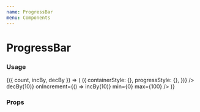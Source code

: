 ```yaml
---
name: ProgressBar
menu: Components
---
```




# ProgressBar

### Usage

<Playground>
  <CounterState initial={0}>
    {({ count, incBy, decBy }) => (
      <Box>
        <ProgressBar
          percent={count}
          size="large"
          getStyles={(props, theme) => ({
            containerStyle: {},
            progressStyle: {},
          })}
        />
        <Counter
          count={count}
          onDecrement={() => decBy(10)}
          onIncrement={() => incBy(10)}
          min={0}
          max={100}
        />
      </Box>
    )}
  </CounterState>
</Playground>

### Props

<Props of={ProgressBar} />
